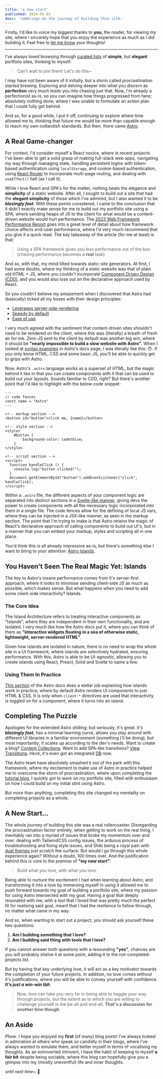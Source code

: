 ```yaml
---
title: 'a new start'
published: 2024-05-02
desc: 'ramblings on the journey of building this site.'
---
```


Firstly, I'd like to voice my biggest thanks to **you**, the reader, for viewing my site, where I sincerely hope that you enjoy the experience as much as I did building it. Feel free to [let me know](mailto:hey@asnine.me) your thoughts!

---

I've always loved browsing through [curated lists](https://deadsimplesites.com/) of **simple**, but **elegant** portfolio sites, thinking to myself:

> Can't wait to join them! Let's do this~

I may have not been aware of it initially, but a storm called procrastination started brewing. Exploring and delving deeper into what you discern as **perfection** very much leads you into chasing just that. Now, I'm already a perfectionist as-is, so you can imagine how things progressed from here; absolutely nothing done, where I was unable to formulate an action plan that I could fully get behind.

And so, for a good while, I put it off, continuing to explore where time allowed me to, thinking that future me would be more than capable enough to reach my own outlandish standards. But then, there came [Astro](https://astro.build/).

## A Real Game-changer

For context, I'd consider myself a React novice, where in recent projects I've been able to get a solid grasp of making full-stack web apps, navigating my way through managing state, handling persistent logins with token-based authentication using `localStorage`, and cookie-based authentication, using [React Router](https://reactrouter.com/en/main) to incorporate multi-page routing, and dealing with `useEffect()` hell (as I call it).

While I love React and SPA's for the matter, nothing beats the elegance and **simplicity** of a static website. After all, I sought to build out a site that had the **elegant simplicity** of those which I've admired, but I also wanted it to be _**blazingly fast**_. With these points considered, I came to the conclusion that it didn't exactly make sense for me to build out my portfolio site using a SPA, where sending heaps of JS to the client for what would be a content-driven website would hurt performance. The [2023 Web Framework Performance Report](https://astro.build/blog/2023-web-framework-performance-report) goes into a great level of detail about how framework choice affects end-user performance, where I'd very much recommend that you give it a quick read. The key takeaway of the article (for me at least) is that:

> Using a SPA framework gives you less performance out of the box (chasing performance becomes a **real** task)

And so, with that, my mind tilted towards static-site generators. At first, I had some doubts, where my thinking of a static website was that of plain old HTML + JS, where you couldn't incorporate [Component Driven Design (CDD)](https://www.componentdriven.org), and you would also lose out on the declarative approach used by React.

So you couldn't believe my amazement when I discovered that Astro had (basically) ticked all my boxes with their design principles:

- [Leverages server-side-rendering](https://docs.astro.build/en/concepts/why-astro/#server-first)
- [Speedy by default](https://docs.astro.build/en/concepts/why-astro/#fast-by-default)
- [Ease of use](https://docs.astro.build/en/concepts/why-astro/#easy-to-use)

I very much agreed with the sentiment that content-driven sites shouldn't need to be rendered on the client, where this was (literally) a breath of fresh air for me. Zero-JS sent to the client by default was another big win, where it should be **"nearly impossible to build a slow website with Astro"**. When I looked at [syntax examples](https://docs.astro.build/en/basics/astro-syntax/) in Astro's docs page, I was literally like this: 😯. If you only know HTML, CSS and some basic JS, you'll be able to quickly get to grips with Astro.

Now, Astro's `.astro` language works as a superset of HTML, but the magic behind it lies in that you can create components with it that can be used to build out your layouts. Sounds familiar to CDD, right? But there's another point that I'd like to highlight with the below code snippet:

```astro
---
// code fences
const name = "Astro"
---

<!-- markup section -->
<button id="button">click me, {name}</button>

<!-- style section -->
<style>
    #button {
        background-color: cadetblue;
    }
</style>

<!-- script section -->
<script>
  function handleClick () {
    console.log("button clicked!");
  }
  document.getElementById("button").addEventListener("click", handleClick);
</script>
```

Within a `.astro` file, the different aspects of your component logic are separated into distinct sections in a [Svelte-like manner](https://svelte.dev/), giving devs the power to create components with all the necessary logic incorporated into them in a single file. The code fences allow for the defining of local JS vars, where they can be injected in a JSX-like manner, as seen in the markup section. The point that I'm trying to make is that Astro retains the magic of React's declarative approach of calling components to build out UI's, but in a manner that you can embed your markup, styles and scripting all in one place.

You'd think this is all already impressive as-is, but there's something else I want to bring to your attention: [Astro Islands](https://docs.astro.build/en/concepts/islands/).

## You Haven't Seen The Real Magic Yet: Islands

The key to Astro's insane performance comes from it's server-first approach, where it looks to minimise sending client-side JS as much as possible, which makes sense. But what happens when you need to add some client-side interactivity? Islands.

### The Core Idea

The Island Architecture refers to treating interactive components as "Islands", where they are independent in their own functionality, and are isolated. I very much like how the Astro docs put it, where you can think of them as **"interactive widgets floating in a sea of otherwise static, lightweight, server-rendered HTML"**.

Given how islands are isolated in nature, there is no need to wrap the whole site in a UI framework, where islands are selectively hydrated, ensuring performance. With this, Astro is able to be UI-agnostic, allowing you to create islands using React, Preact, Solid and Svelte to name a few.

### Using Them In Practice

[This section](https://docs.astro.build/en/concepts/islands/#creating-an-island) of the Astro docs does a stellar job explaining how islands work in practice, where by default Astro renders UI components to just HTML & CSS. It is only when `client:*` directives are used that interactivity is toggled on for a component, where it turns into an island.

## Completing The Puzzle

Apologies for the extended Astro shilling; but seriously, it's great. it's _**blazingly fast**_, has a minimal learning curve, allows you play around with different UI libraries in a familiar environment (something I'll be doing), but most importantly; it scales up according to the dev's needs. Want to create a blog? [Content Collections](https://docs.astro.build/en/guides/content-collections/). Want to add SPA-like transitions? [View Transitions](https://docs.astro.build/en/guides/view-transitions/). _Heck_, it's even got an integrated [DB](https://docs.astro.build/en/guides/astro-db/) now.

The Astro team have absolutely smashed it out of the park with this framework, where my excitement to make use of Astro in practice helped me to overcome the storm of procrastination, where upon completing the [tutorial blog](https://astro-intro-asnine.vercel.app/), I quickly got to work on my portfolio site, filled with enthusiasm on how I could build on my initial stint using Astro.

But more than anything, completing this site changed my mentality on completing projects as a whole.

## A New Start...

The whole journey of building this site was a real rollercoaster. Disregarding the procrastination factor entirely, when getting to work on the real thing, I inevitably ran into a myriad of issues that broke my momentum over and over: dealing with TailwindCSS config issues, the arduous process of troubleshooting and fixing style issues, and Shiki being a royal pain with [dual themes](https://github.com/shikijs/shiki/issues/33) just scratch the surface. But would I go through this whole experience again? Without a doubt, 100 times over. And the justification behind this is core to the premise of **"my new start"**:

> Build what you love, with what you love.

Being able to nurture the excitement I had when learning about Astro, and transforming it into a love by immersing myself in using it allowed me to push forward towards my goal of building a portfolio site, where my passion for using Astro intersected with my goal. Having a goal that deeply resonated with me, with a tool that I loved that was pretty much the perfect fit for realising said goal, meant that I had the resilience to follow through, no matter what came in my way.

And so, when wanting to start out a project, you should ask yourself these two questions:

1. **Am I building something that I love?**
2. **Am I building said thing with tools that I love?**

If you cannot answer both questions with a resounding **"yes"**, chances are you will probably shelve it at some point, adding it to the not-completed-projects list.

But by having that key underlying love, it will act as a key motivator towards the completion of your future projects. In addition, no love comes without it's justifications, where you will be able to convey yourself with confidence. **_It's just a win-win tbh_**.

> Now, love can take you very far in being able to haggle your way through projects, but the extent as to which you are willing to challenge yourself is the be-all and end-all. **That's a discussion for another time though**.

## An Aside

_Phew_. I hope you enjoyed my **first** (of many) blog posts! I've always looked in admiration at others who speak so candidly in their blogs, where I've always wanted to emulate them, and better myself in terms of vocalising my thoughts. As an extroverted introvert, I have the habit of keeping to myself **a fair bit** despite being sociable, where this blog can hopefully give you a glimpse into my (mostly uneventful) life and inner thoughts.

_until next time~_ 🫡
